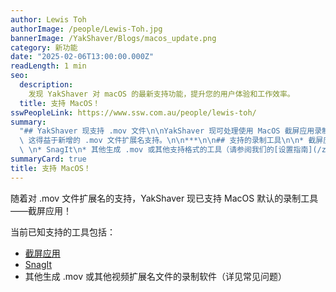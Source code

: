 ```yaml
---
author: Lewis Toh
authorImage: /people/Lewis-Toh.jpg
bannerImage: /YakShaver/Blogs/macos_update.png
category: 新功能
date: "2025-02-06T13:00:00.000Z"
readLength: 1 min
seo:
  description:
    发现 YakShaver 对 macOS 的最新支持功能，提升您的用户体验和工作效率。
  title: 支持 MacOS！
sswPeopleLink: https://www.ssw.com.au/people/lewis-toh/
summary:
  "## YakShaver 现支持 .mov 文件\n\nYakShaver 现可处理使用 MacOS 截屏应用录制的视频，\
  \ 这得益于新增的 .mov 文件扩展名支持。\n\n***\n\n## 支持的录制工具\n\n* 截屏应用（MacOS 默认）\
  \ \n* SnagIt\n* 其他生成 .mov 或其他支持格式的工具（请参阅我们的[设置指南](/zh/docs)）\n"
summaryCard: true
title: 支持 MacOS！
---
```


随着对 .mov 文件扩展名的支持，YakShaver 现已支持 MacOS 默认的录制工具——截屏应用！

当前已知支持的工具包括：

- [截屏应用](https://yakshaver.ai/docs/recording-work-item-screenshot-app)
- [SnagIt](https://yakshaver.ai/docs/setting-up-other-recording-tools)
- 其他生成 .mov 或其他视频扩展名文件的录制软件（详见常见问题）
